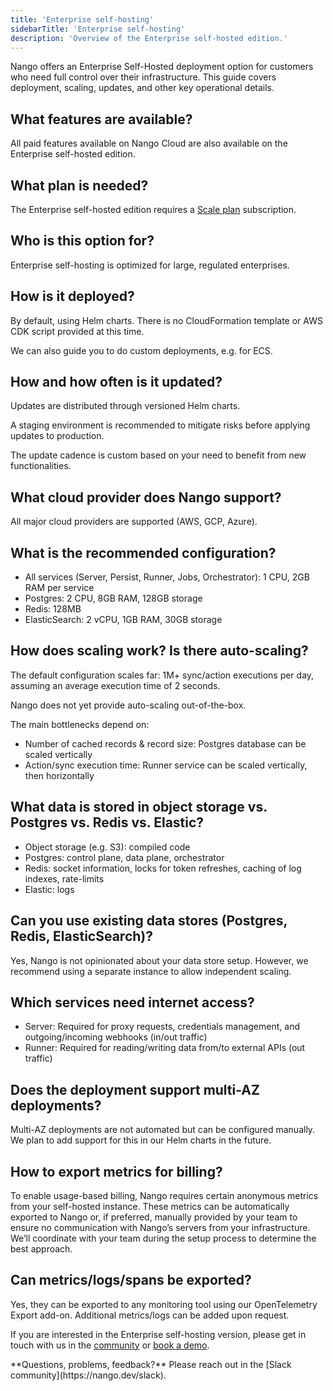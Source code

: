 ```yaml
---
title: 'Enterprise self-hosting'
sidebarTitle: 'Enterprise self-hosting'
description: 'Overview of the Enterprise self-hosted edition.'
---
```


Nango offers an Enterprise Self-Hosted deployment option for customers who need full control over their infrastructure. This guide covers deployment, scaling, updates, and other key operational details.

## What features are available?

All paid features available on Nango Cloud are also available on the Enterprise self-hosted edition. 

## What plan is needed?

The Enterprise self-hosted edition requires a [Scale plan](https://www.nango.dev/pricing) subscription.

## Who is this option for?

Enterprise self-hosting is optimized for large, regulated enterprises.

## How is it deployed? 

By default, using Helm charts. There is no CloudFormation template or AWS CDK script provided at this time.

We can also guide you to do custom deployments, e.g. for ECS. 

## How and how often is it updated?

Updates are distributed through versioned Helm charts.

A staging environment is recommended to mitigate risks before applying updates to production.

The update cadence is custom based on your need to benefit from new functionalities.

## What cloud provider does Nango support? 

All major cloud providers are supported (AWS, GCP, Azure).

## What is the recommended configuration? 

- All services (Server, Persist, Runner, Jobs, Orchestrator): 1 CPU, 2GB RAM per service
- Postgres: 2 CPU, 8GB RAM, 128GB storage
- Redis: 128MB
- ElasticSearch: 2 vCPU, 1GB RAM, 30GB storage

## How does scaling work? Is there auto-scaling?

The default configuration scales far: 1M+ sync/action executions per day, assuming an average execution time of 2 seconds.

Nango does not yet provide auto-scaling out-of-the-box. 

The main bottlenecks depend on:
- Number of cached records & record size: Postgres database can be scaled vertically
- Action/sync execution time: Runner service can be scaled vertically, then horizontally

## What data is stored in object storage vs. Postgres vs. Redis vs. Elastic? 

- Object storage (e.g. S3): compiled code
- Postgres: control plane, data plane, orchestrator
- Redis: socket information, locks for token refreshes, caching of log indexes, rate-limits
- Elastic: logs

## Can you use existing data stores (Postgres, Redis, ElasticSearch)?

Yes, Nango is not opinionated about your data store setup. However, we recommend using a separate instance to allow independent scaling.

## Which services need internet access?

- Server: Required for proxy requests, credentials management, and outgoing/incoming webhooks (in/out traffic)
- Runner: Required for reading/writing data from/to external APIs (out traffic)

## Does the deployment support multi-AZ deployments?

Multi-AZ deployments are not automated but can be configured manually. We plan to add support for this in our Helm charts in the future.

## How to export metrics for billing?

To enable usage-based billing, Nango requires certain anonymous metrics from your self-hosted instance. These metrics can be automatically exported to Nango or, if preferred, manually provided by your team to ensure no communication with Nango’s servers from your infrastructure. We’ll coordinate with your team during the setup process to determine the best approach.

## Can metrics/logs/spans be exported?

Yes, they can be exported to any monitoring tool using our OpenTelemetry Export add-on. Additional metrics/logs can be added upon request.

If you are interested in the Enterprise self-hosting version, please get in touch with us in the [community](https://nango.dev/slack) or [book a demo](https://nango.dev/chat).

<Tip>
**Questions, problems, feedback?** Please reach out in the [Slack community](https://nango.dev/slack).
</Tip>
